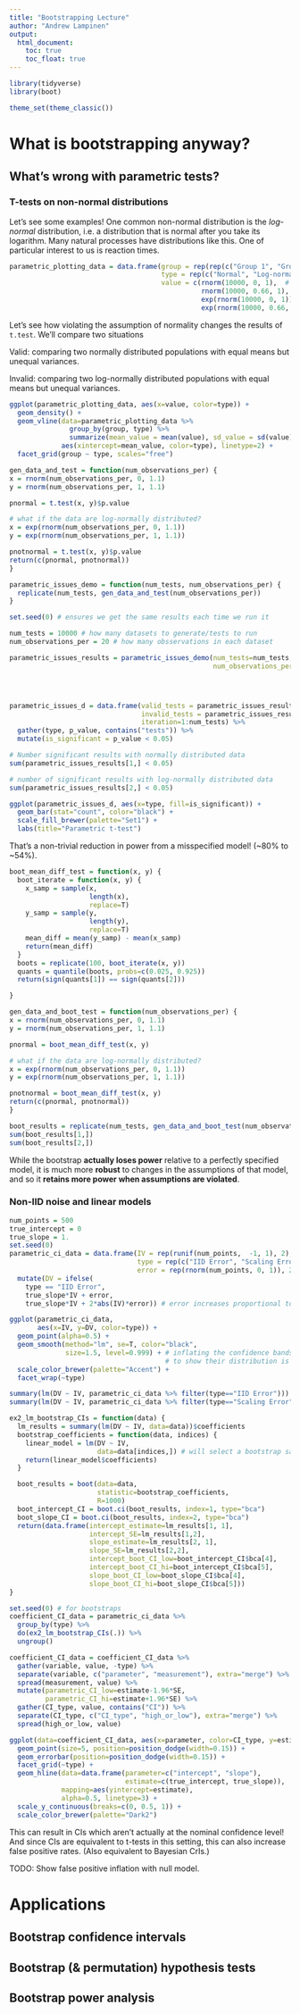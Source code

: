 ```yaml
---
title: "Bootstrapping Lecture"
author: "Andrew Lampinen"
output:
  html_document:
    toc: true
    toc_float: true
---
```


```r
library(tidyverse)
library(boot)
```

```r
theme_set(theme_classic())
```

# What is bootstrapping anyway?

## What's wrong with parametric tests?

### T-tests on non-normal distributions

Let's see some examples! One common non-normal distribution is the *log-normal* distribution, i.e. a distribution that is normal after you take its logarithm. Many natural processes have distributions like this. One of particular interest to us is reaction times.

```r
parametric_plotting_data = data.frame(group = rep(rep(c("Group 1", "Group 2"), each=10000), 2),
                                      type = rep(c("Normal", "Log-normal"), each=20000),
                                      value = c(rnorm(10000, 0, 1),  # normal 1
                                                rnorm(10000, 0.66, 1),  # normal 2
                                                exp(rnorm(10000, 0, 1)),  # Non-normal 1
                                                exp(rnorm(10000, 0.66, 1))))  # Non-normal 2

```

Let's see how violating the assumption of normality changes the results of `t.test`. We'll compare two situations 

Valid: comparing two normally distributed populations with equal means but unequal variances.

Invalid: comparing two log-normally distributed populations with equal means but unequal variances.

```r
ggplot(parametric_plotting_data, aes(x=value, color=type)) +
  geom_density() +
  geom_vline(data=parametric_plotting_data %>%
               group_by(group, type) %>%
               summarize(mean_value = mean(value), sd_value = sd(value)),
             aes(xintercept=mean_value, color=type), linetype=2) +
  facet_grid(group ~ type, scales="free")
```

```r
gen_data_and_test = function(num_observations_per) {
x = rnorm(num_observations_per, 0, 1.1)
y = rnorm(num_observations_per, 1, 1.1)

pnormal = t.test(x, y)$p.value

# what if the data are log-normally distributed?
x = exp(rnorm(num_observations_per, 0, 1.1))
y = exp(rnorm(num_observations_per, 1, 1.1))

pnotnormal = t.test(x, y)$p.value 
return(c(pnormal, pnotnormal))
}

parametric_issues_demo = function(num_tests, num_observations_per) {
  replicate(num_tests, gen_data_and_test(num_observations_per))
}
```

```r
set.seed(0) # ensures we get the same results each time we run it

num_tests = 10000 # how many datasets to generate/tests to run
num_observations_per = 20 # how many obsservations in each dataset

parametric_issues_results = parametric_issues_demo(num_tests=num_tests, 
                                                   num_observations_per=num_observations_per)




parametric_issues_d = data.frame(valid_tests = parametric_issues_results[1,],
                                 invalid_tests = parametric_issues_results[2,],
                                 iteration=1:num_tests) %>%
  gather(type, p_value, contains("tests")) %>%
  mutate(is_significant = p_value < 0.05)

# Number significant results with normally distributed data
sum(parametric_issues_results[1,] < 0.05)

# number of significant results with log-normally distributed data
sum(parametric_issues_results[2,] < 0.05)
```
 
```r
ggplot(parametric_issues_d, aes(x=type, fill=is_significant)) +
  geom_bar(stat="count", color="black") +
  scale_fill_brewer(palette="Set1") +
  labs(title="Parametric t-test")
```

That's a non-trivial reduction in power from a misspecified model! (~80% to ~54%).

```r
boot_mean_diff_test = function(x, y) {
  boot_iterate = function(x, y) {
    x_samp = sample(x, 
                    length(x), 
                    replace=T)
    y_samp = sample(y, 
                    length(y), 
                    replace=T)
    mean_diff = mean(y_samp) - mean(x_samp)
    return(mean_diff)
  }
  boots = replicate(100, boot_iterate(x, y))
  quants = quantile(boots, probs=c(0.025, 0.925))
  return(sign(quants[1]) == sign(quants[2]))

}
```


```r
gen_data_and_boot_test = function(num_observations_per) {
x = rnorm(num_observations_per, 0, 1.1)
y = rnorm(num_observations_per, 1, 1.1)

pnormal = boot_mean_diff_test(x, y)

# what if the data are log-normally distributed?
x = exp(rnorm(num_observations_per, 0, 1.1))
y = exp(rnorm(num_observations_per, 1, 1.1))

pnotnormal = boot_mean_diff_test(x, y)
return(c(pnormal, pnotnormal))
}

boot_results = replicate(num_tests, gen_data_and_boot_test(num_observations_per))
sum(boot_results[1,])
sum(boot_results[2,])
```

While the bootstrap **actually loses power** relative to a perfectly specified model, it is much more **robust** to changes in the assumptions of that model, and so it **retains more power when assumptions are violated**.

### Non-IID noise and linear models

```r
num_points = 500
true_intercept = 0
true_slope = 1.
set.seed(0)
parametric_ci_data = data.frame(IV = rep(runif(num_points,  -1, 1), 2),
                                type = rep(c("IID Error", "Scaling Error"), each=num_points),
                                error = rep(rnorm(num_points, 0, 1)), 2) %>%
  mutate(DV = ifelse(
    type == "IID Error",
    true_slope*IV + error,
    true_slope*IV + 2*abs(IV)*error)) # error increases proportional to distance from 0 on the IV

```

```r
ggplot(parametric_ci_data,
       aes(x=IV, y=DV, color=type)) +
  geom_point(alpha=0.5) +
  geom_smooth(method="lm", se=T, color="black", 
              size=1.5, level=0.999) + # inflating the confidence bands a bit
                                       # to show their distribution is similar
  scale_color_brewer(palette="Accent") +
  facet_wrap(~type)
```


```r
summary(lm(DV ~ IV, parametric_ci_data %>% filter(type=="IID Error")))
summary(lm(DV ~ IV, parametric_ci_data %>% filter(type=="Scaling Error")))
```
```r
ex2_lm_bootstrap_CIs = function(data) {
  lm_results = summary(lm(DV ~ IV, data=data))$coefficients
  bootstrap_coefficients = function(data, indices) {
    linear_model = lm(DV ~ IV, 
                      data=data[indices,]) # will select a bootstrap sample of the data
    return(linear_model$coefficients)
  }

  boot_results = boot(data=data,
                      statistic=bootstrap_coefficients,
                      R=1000)
  boot_intercept_CI = boot.ci(boot_results, index=1, type="bca")
  boot_slope_CI = boot.ci(boot_results, index=2, type="bca")
  return(data.frame(intercept_estimate=lm_results[1, 1],
                    intercept_SE=lm_results[1,2],
                    slope_estimate=lm_results[2, 1],
                    slope_SE=lm_results[2,2],
                    intercept_boot_CI_low=boot_intercept_CI$bca[4],
                    intercept_boot_CI_hi=boot_intercept_CI$bca[5],
                    slope_boot_CI_low=boot_slope_CI$bca[4],
                    slope_boot_CI_hi=boot_slope_CI$bca[5]))
}
```

```r
set.seed(0) # for bootstraps
coefficient_CI_data = parametric_ci_data %>%
  group_by(type) %>%
  do(ex2_lm_bootstrap_CIs(.)) %>%
  ungroup() 
```

```r
coefficient_CI_data = coefficient_CI_data %>%
  gather(variable, value, -type) %>%
  separate(variable, c("parameter", "measurement"), extra="merge") %>%
  spread(measurement, value) %>%
  mutate(parametric_CI_low=estimate-1.96*SE,
         parametric_CI_hi=estimate+1.96*SE) %>%
  gather(CI_type, value, contains("CI")) %>%
  separate(CI_type, c("CI_type", "high_or_low"), extra="merge") %>%
  spread(high_or_low, value)
```

```r
ggplot(data=coefficient_CI_data, aes(x=parameter, color=CI_type, y=estimate, ymin=CI_low, ymax=CI_hi, linetype=CI_type)) +
  geom_point(size=5, position=position_dodge(width=0.15)) +
  geom_errorbar(position=position_dodge(width=0.15)) +
  facet_grid(~type) + 
  geom_hline(data=data.frame(parameter=c("intercept", "slope"),
                             estimate=c(true_intercept, true_slope)), 
             mapping=aes(yintercept=estimate),
             alpha=0.5, linetype=3) +
  scale_y_continuous(breaks=c(0, 0.5, 1)) +
  scale_color_brewer(palette="Dark2")
```

This can result in CIs which aren't actually at the nominal confidence level! And since CIs are equivalent to t-tests in this setting, this can also increase false positive rates.
(Also equivalent to Bayesian CrIs.)

TODO: Show false positive inflation with null model.

# Applications

## Bootstrap confidence intervals

## Bootstrap (& permutation) hypothesis tests

## Bootstrap power analysis